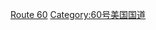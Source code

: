 {{Navbox
|name = 60号美国国道及其支线
|title = [[60号美国国道|<font color=white>60号美国国道</font>]]及其支线
|state = {{{state|autocollapse}}}
|titlestyle= background:#006A4D; color:white;
|listclass = hlist
|image = [[Image:US 60.svg|25px|link=|alt=]]
|imageleft = [[Image:US 60 (CA).svg|25px|link=|alt=]]
|list1  =
* [[160号美国国道|US&nbsp;160]]
* [[260号美国国道|US&nbsp;260]]
** 已撤销
* [[360号美国国道|US&nbsp;360]]
* [[460号美国国道|US&nbsp;460]]
* [[Bannered routes of U.S. Route 60|Bannered]]
}}<noinclude>
{{collapsible option}}
[[Category:美国公路模板|Route 60]]
[[Category:60号美国国道]]
</noinclude>